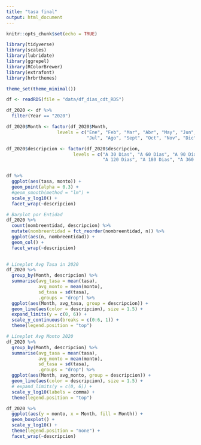 ```yaml
---
title: "tasa final"
output: html_document
---
```


```r
knitr::opts_chunk$set(echo = TRUE)
```

```r
library(tidyverse)
library(scales)
library(lubridate)
library(ggrepel)
library(RColorBrewer)
library(extrafont)
library(hrbrthemes)

theme_set(theme_minimal())

df <- readRDS(file = "data/df_dias_cdt_RDS")

df_2020 <- df %>% 
  filter(Year == "2020")
```

```r
df_2020$Month <- factor(df_2020$Month,
                   levels = c("Ene", "Feb", "Mar", "Abr", "May", "Jun",
                              "Jul", "Ago", "Sept", "Oct", "Nov", "Dic"))

df_2020$descripcion <- factor(df_2020$descripcion,
                         levels = c("A 30 Dias", "A 60 Dias", "A 90 Dias",
                                    "A 120 Dias", "A 180 Dias", "A 360 Dias"))


df %>% 
  ggplot(aes(tasa, monto)) +
  geom_point(alpha = 0.3) +
  #geom_smooth(method = "lm") +
  scale_y_log10() +
  facet_wrap(~descripcion)
```


```r
# Barplot por Entidad
df_2020 %>% 
  count(nombreentidad, descripcion) %>% 
  mutate(nombreentidad = fct_reorder(nombreentidad, n)) %>% 
  ggplot(aes(n, nombreentidad)) +
  geom_col() +
  facet_wrap(~descripcion)
  
```










```r

# Lineplot Avg Tasa in 2020
df_2020 %>% 
  group_by(Month, descripcion) %>% 
  summarise(avg_tasa = mean(tasa),
            avg_monto = mean(monto),
            sd_tasa = sd(tasa),
            .groups = "drop") %>% 
  ggplot(aes(Month, avg_tasa, group = descripcion)) +
  geom_line(aes(color = descripcion), size = 1.5) +
  expand_limits(y = c(0, 6)) + 
  scale_y_continuous(breaks = c(0:6, 1)) +
  theme(legend.position = "top")

# Lineplot Avg Monto 2020
df_2020 %>% 
  group_by(Month, descripcion) %>% 
  summarise(avg_tasa = mean(tasa),
            avg_monto = mean(monto),
            sd_tasa = sd(tasa),
            .groups = "drop") %>% 
  ggplot(aes(Month, avg_monto, group = descripcion)) +
  geom_line(aes(color = descripcion), size = 1.5) +
  # expand_limits(y = c(0, 6)) + 
  scale_y_log10(labels = comma) +
  theme(legend.position = "top")
```

```r

df_2020 %>% 
  ggplot(aes(y = monto, x = Month, fill = Month)) +
  geom_boxplot() +
  scale_y_log10() +
  theme(legend.position = "none") +
  facet_wrap(~descripcion)
  
```

